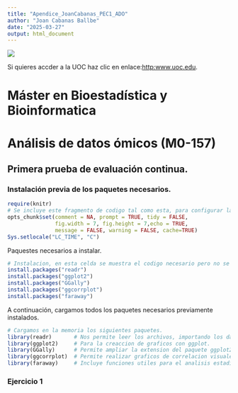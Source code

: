 ```yaml
---
title: "Apendice_JoanCabanas_PEC1_ADO"
author: "Joan Cabanas Ballbe"
date: "2025-03-27"
output: html_document
---
```


![](Ficheros_PEC1/Logo_UOC1.jpg)

Si quieres accder a la UOC haz clic en enlace:<http:www.uoc.edu>.

# **Máster en Bioestadística y Bioinformatica**

# Análisis de datos ómicos (M0-157)

## Primera prueba de evaluación continua.

### **Instalación previa de los paquetes necesarios.**

```r
require(knitr)
# Se incluye este fragmento de codigo tal como esta, para configurar las opciones.
opts_chunk$set(comment = NA, prompt = TRUE, tidy = FALSE, 
               fig.width = 7, fig.height = 7,echo = TRUE, 
               message = FALSE, warning = FALSE, cache=TRUE)
Sys.setlocale("LC_TIME", "C")
```

Paquestes necesarios a instalar.

```r
# Instalacion, en esta celda se muestra el codigo necesario pero no se ejecuta, si quereis ejecutarlos introducir "eval=TRUE".
install.packages("readr")
install.packages("ggplot2")
install.packages("GGally")
install.packages("ggcorrplot")
install.packages("faraway")
```

A continuación, cargamos todos los paquetes necesarios previamente instalados.

```r
# Cargamos en la memoria los siguientes paquetes.
library(readr)       # Nos permite leer los archivos, importando los datos que contienen.
library(ggplot2)     # Para la creaccion de graficos con ggplot.
library(GGally)      # Permite ampliar la extension del paquete ggplot2.
library(ggcorrplot)  # Permite realizar graficos de correlacion visuales.
library(faraway)     # Incluye funciones utiles para el analisis estadistico (modelos lineales y regresion).
```

### **Ejercicio 1**
